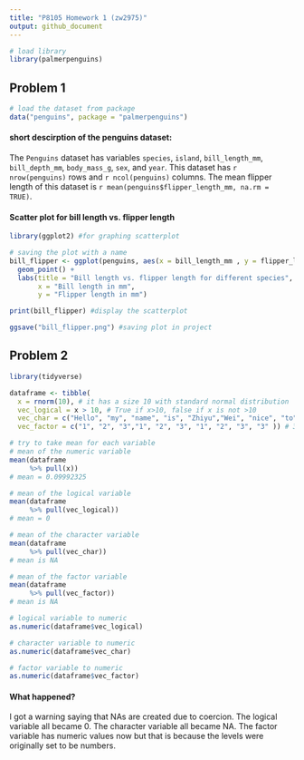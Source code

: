 ```yaml
---
title: "P8105 Homework 1 (zw2975)"
output: github_document
---
```


```r
# load library
library(palmerpenguins)
```

## Problem 1

```r
# load the dataset from package
data("penguins", package = "palmerpenguins")
```
#### short descirption of the penguins dataset:
The `Penguins` dataset has variables `species`, `island`, `bill_length_mm`, `bill_depth_mm`, `body_mass_g`, `sex`, and `year`.
This dataset has `r nrow(penguins)` rows and `r ncol(penguins)` columns.
The mean flipper length of this dataset is `r mean(penguins$flipper_length_mm, na.rm = TRUE)`.

#### Scatter plot for bill length vs. flipper length
```r
library(ggplot2) #for graphing scatterplot
```

```r
# saving the plot with a name
bill_flipper <- ggplot(penguins, aes(x = bill_length_mm , y = flipper_length_mm, color = species)) +
  geom_point() + 
  labs(title = "Bill length vs. flipper length for different species", 
       x = "Bill length in mm",
       y = "Flipper length in mm")

print(bill_flipper) #display the scatterplot

ggsave("bill_flipper.png") #saving plot in project
```
## Problem 2
```r
library(tidyverse)
```

```r
dataframe <- tibble(
  x = rnorm(10), # it has a size 10 with standard normal distribution
  vec_logical = x > 10, # True if x>10, false if x is not >10
  vec_char = c("Hello", "my", "name", "is", "Zhiyu","Wei", "nice", "to", "meet", "you"), # 10 characters
  vec_factor = c("1", "2", "3","1", "2", "3", "1", "2", "3", "3" )) # 3 factor levels assigned to each character
```


```r
# try to take mean for each variable
# mean of the numeric variable
mean(dataframe 
     %>% pull(x))
# mean = 0.09992325

# mean of the logical variable
mean(dataframe 
     %>% pull(vec_logical))
# mean = 0

# mean of the character variable
mean(dataframe 
     %>% pull(vec_char))
# mean is NA

# mean of the factor variable
mean(dataframe 
     %>% pull(vec_factor))
# mean is NA
```


```r
# logical variable to numeric
as.numeric(dataframe$vec_logical)

# character variable to numeric
as.numeric(dataframe$vec_char)

# factor variable to numeric
as.numeric(dataframe$vec_factor)
```
#### What happened?
I got a warning saying that NAs are created due to coercion. 
The logical variable all became 0.
The character variable all became NA.
The factor variable has numeric values now but that is because the levels were originally set to be numbers. 

